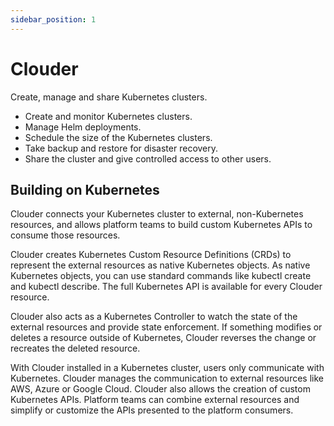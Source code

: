 ```yaml
---
sidebar_position: 1
---
```


# Clouder

Create, manage and share Kubernetes clusters.

- Create and monitor Kubernetes clusters.
- Manage Helm deployments.
- Schedule the size of the Kubernetes clusters.
- Take backup and restore for disaster recovery.
- Share the cluster and give controlled access to other users.

## Building on Kubernetes

Clouder connects your Kubernetes cluster to external, non-Kubernetes resources, and allows platform teams to build custom Kubernetes APIs to consume those resources.

Clouder creates Kubernetes Custom Resource Definitions (CRDs) to represent the external resources as native Kubernetes objects. As native Kubernetes objects, you can use standard commands like kubectl create and kubectl describe. The full Kubernetes API is available for every Clouder resource.

Clouder also acts as a Kubernetes Controller to watch the state of the external resources and provide state enforcement. If something modifies or deletes a resource outside of Kubernetes, Clouder reverses the change or recreates the deleted resource.

With Clouder installed in a Kubernetes cluster, users only communicate with Kubernetes. Clouder manages the communication to external resources like AWS, Azure or Google Cloud.
Clouder also allows the creation of custom Kubernetes APIs. Platform teams can combine external resources and simplify or customize the APIs presented to the platform consumers.
